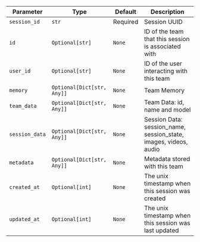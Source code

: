 | Parameter | Type | Default | Description |
|-----------|------|---------|-------------|
| `session_id` | `str` | Required | Session UUID |
| `id` | `Optional[str]` | `None` | ID of the team that this session is associated with |
| `user_id` | `Optional[str]` | `None` | ID of the user interacting with this team |
| `memory` | `Optional[Dict[str, Any]]` | `None` | Team Memory |
| `team_data` | `Optional[Dict[str, Any]]` | `None` | Team Data: id, name and model |
| `session_data` | `Optional[Dict[str, Any]]` | `None` | Session Data: session_name, session_state, images, videos, audio |
| `metadata` | `Optional[Dict[str, Any]]` | `None` | Metadata stored with this team |
| `created_at` | `Optional[int]` | `None` | The unix timestamp when this session was created |
| `updated_at` | `Optional[int]` | `None` | The unix timestamp when this session was last updated |
